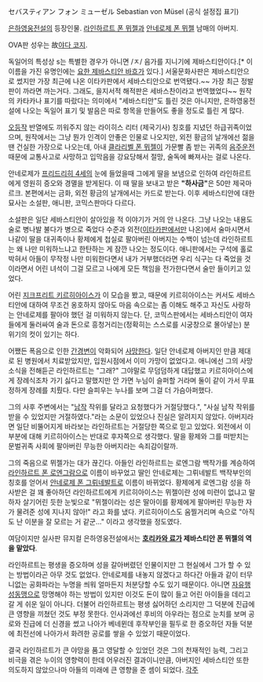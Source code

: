 セバスティアン フォン ミューゼル
Sebastian von Müsel (공식 설정집 표기)

[[은하영웅전설]]의 등장인물.
[[라인하르트 폰 뮈젤]]과 [[안네로제 폰 뮈젤]] 남매의 아버지.

OVA판 성우는 故[[야다 코지]].

독일어의 특성상 s는 특별한 경우가 아니면 /ㅈ/ 음가를 지니기에 제바스티안이다.[* 이 이름을 가진 유명인에는 [[요한 제바스티안 바흐]]가 있다.] 서울문화사판은 제바스티안으로 썼지만 가장 최근에 나온 이타카판에서 세바스티안으로 번역됐다.~~ 가장 최근 정발판이 까라면 까는거다. 그래도, 을지서적 해적판은 세바스찬이라고 번역했었다~~ 원작의 카타카나 표기를 따랐다는 의미에서 "세바스티안"도 틀린 것은 아니지만, 은하영웅전설에 나오는 독일어 표기 및 발음은 따로 항목을 만들어도 좋을 정도로 틀린 게 많다.

[[오등작]] 반열에도 끼워주지 않는 라이히스 리터 (제국기사) 칭호를 지녔던 하급귀족이었으며, 원작에서는 그냥 뭔가 인격이 안좋은 인물로 나오지만, 외전 황금의 날개에선 젊을땐 건실한 가장으로 나오는데, 아내 [[클라리벨 폰 뮈젤]]이 가문빨 좀 받는 귀족의 [[음주운전]] 때문에 교통사고로 사망하고 입막음을 강요당해서 절망, 술독에 빠져사는 걸로 나온다.

안네로제가 [[프리드리히 4세]]의 눈에 들었을때 그에게 딸을 보냄으로 인하여 라인하르트에게 영원히 증오와 경멸을 받게된다. 이 때 딸을 보내고 받은 '''"하사금"'''은 50만 제국마르크. 본편에서는 금화, 외전 황금의 날개에서는 카드로 받는다. 이후 세바스티안에 대한 묘사는 소설판, 애니판, 코믹스판마다 다르다.

소설판은 일단 세바스티안이 살아있을 적 이야기가 거의 안 나온다. 그냥 나오는 내용도 술로 병나발 불다가 병으로 죽었다 수준과 외전([[이타카]]판에서만 나온)에서 술마시면서 나같이 딸을 대귀족이나 황제에게 첩실로 팔아버린 아버지는 수백이 넘는데 라인하르트는 왜 나만 미워하느냐고 한탄하는 게 잠깐 나오는 정도이다. 애니판에서는 구석에 홀로 박혀서 아들이 무작정 나만 미워한다면서 내가 거부했더라면 우리 식구는 다 죽었을 것이라면서 어린 녀석이 그걸 모르고 나에게 모든 책임을 전가한다면서 술만 들이키고 있었다. 

어린 [[지크프리트 키르히아이스]]가 이 모습을 봤고, 때문에 키르히아이스는 커서도 세바스티안에 대하여 무조건 옹호하지 않아도 마음 속으로는 좀 이해도 해주고 자신도 사랑하는 안네로제를 팔아야 했던 걸 미워하지 않는다. 단, 코믹스판에서는 세바스티안이 여자들에게 둘러싸여 술과 돈으로 흥청거리는(정확히는 스스로를 시궁창으로 몰아넣는) 분위기의 컷이 있기는 하다.

어쨌든 폭음으로 인한 [[간경변]]이 악화되어 [[사망]]한다. 일단 안네로제 아버지인 만큼 제대로 된 병원에서 치료받았지만, 입원시점에서 이미 가망이 없었다고. 애니에선 그의 사망소식을 전해듣곤 라인하르트는 "그래?" 그야말로 무덤덤하게 대답했고 키르히아이스에게 장례식조차 가기 싫다고 말했지만 안 가면 누님이 슬퍼할 거라며 둘이 같이 가서 무표정하게 장례를 치뤘다. 다만 슬피우는 누나를 보며 그걸 더 가슴아퍼했다.

그의 사후 주변에서는 "[[남작]] 작위를 달라고 요청했다가 거절당했다.", "사실 남작 작위를 받을 수 있었지만 거절하였다."라는 소문이 있었으나 진실은 알려지지 않았다. 아버지라면 일단 비뚤어지게 바라보는 라인하르트는 거절당한 쪽으로 믿고 있었다. 외전에서 이 부분에 대해 키르히아이스는 반대로 후자쪽으로 생각했다. 딸을 황제와 그를 떠받치는 문벌귀족 사회에 팔아버린 무능한 아버지라는 속죄감이랄까.

그의 죽음으로 뮈젤가는 대가 끊긴다. 아들인 라인하르트는 로엔그람 백작가를 계승하여 [[라인하르트 폰 로엔그람]]으로 이름이 바꾸었고 딸인 안네로제는 그뤼네발트 백작부인의 칭호를 얻어서 [[안네로제 폰 그뤼네발트]]로 이름이 바뀌었다. 황제에게 로엔그람 성을 하사받은 걸 꽤 좋아하던 라인하르트에게 키르히아이스는 뮈젤이란 성에 미련이 없냐고 말하자 살기어린 듯한 눈빛으로 "뮈젤이라는 성은 딸아이를 황제에게 팔아버린 무능한 자가 물려준 성에 지나지 않아!" 라고 화를 냈다. 키르히아이스도 움찔거리며 속으로 "아직도 난 이분을 잘 모르는 거 같군..." 이라고 생각했을 정도였다.

여담이지만 실사판 뮤지컬 은하영웅전설에서는 '''[[호리카와 료]]가 제바스티안 폰 뮈젤의 역을 맡았다'''.

라인하르트는 평생을 증오하며 성을 갈아버렸던 인물이지만 그 현실에서 그가 할 수 있는 방법이라곤 아무 것도 없었다. 안네로제를 내놓지 않겠다고 하다간 아들과 같이 터무니없는 공화파라는 누명을 씌워 얼마든지 처분당할 수도 있기 때문이다. 아니면 [[자유행성동맹]]으로 망명해야 하는 방법이 있지만 이것도 돈이 많이 들고 어린 아이들을 데리고 갈 게 쉬운 일이 아니다. 더불어 라인하르트는 평생 싫어하던 소리지만 그 덕분에 진급에 큰 영향을 끼쳤던 것도 부정 못한다. 인사과에선 후비의 아우라는 점으로 눈치를 보며 공로와 진급에 더 신경을 썼고 나아가 베네뮌데 후작부인을 필두로 한 증오하던 자들 덕분에 최전선에 나아가서 화려한 공로를 쌓을 수 있었기 때문이었다.

결국 라인하르트가 큰 야망을 품고 영달할 수 있었던 것은 그의 천재적인 능력, 그리고 비극을 겪은 누이의 영향력이 한데 어우러진 결과이니만큼, 아버지인 세바스티안 또한 의도하지 않았으나마 아들의 미래에 큰 영향을 준 셈이 되었다.
[[각주]]
